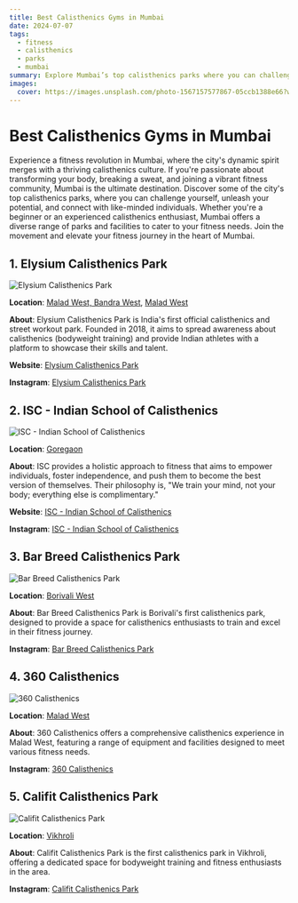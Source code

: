 ```yaml
---
title: Best Calisthenics Gyms in Mumbai
date: 2024-07-07
tags:
  - fitness
  - calisthenics
  - parks
  - mumbai
summary: Explore Mumbai’s top calisthenics parks where you can challenge yourself, elevate your fitness game, and connect with a vibrant community.
images:
  cover: https://images.unsplash.com/photo-1567157577867-05ccb1388e66?w=800&auto=format&fit=crop&q=60&ixlib=rb-4.0.3&ixid=M3wxMjA3fDB8MHxzZWFyY2h8Mnx8bXVtYmFpfGVufDB8fDB8fHww
---
```


# Best Calisthenics Gyms in Mumbai

Experience a fitness revolution in Mumbai, where the city's dynamic spirit merges with a thriving calisthenics culture. If you're passionate about transforming your body, breaking a sweat, and joining a vibrant fitness community, Mumbai is the ultimate destination. Discover some of the city's top calisthenics parks, where you can challenge yourself, unleash your potential, and connect with like-minded individuals. Whether you're a beginner or an experienced calisthenics enthusiast, Mumbai offers a diverse range of parks and facilities to cater to your fitness needs. Join the movement and elevate your fitness journey in the heart of Mumbai.

## 1. **Elysium Calisthenics Park**

<div className="relative justify-center items-center h-[350px] mb-4 mt-10 border border-white/30">
  <Image
    src="https://lh5.googleusercontent.com/p/AF1QipMmU5heJsMF0_JPsO3h2iwstnu91FD_-Xrh3J7x=w408-h275-k-no"
    alt="Elysium Calisthenics Park"
    className="h-[56] w-full object-cover"
    fill
  />
</div>

**Location**: [Malad West, Bandra West](https://maps.app.goo.gl/GGQs7dXoxpJqXhGRA), [Malad West](https://maps.app.goo.gl/k4zS5jxdxvHJD8u39)

**About**: Elysium Calisthenics Park is India's first official calisthenics and street workout park. Founded in 2018, it aims to spread awareness about calisthenics (bodyweight training) and provide Indian athletes with a platform to showcase their skills and talent.

**Website**: [Elysium Calisthenics Park](https://elysiumcalipark.com/)

**Instagram**: [Elysium Calisthenics Park](https://www.instagram.com/elysiumcalipark)

## 2. **ISC - Indian School of Calisthenics**

<div className="relative justify-center items-center h-[350px] mb-4 mt-10 border border-white/30">
  <Image
    src="https://lh5.googleusercontent.com/p/AF1QipPbUZVc4p3z-T_Y4gr-Tq8gofU-EvzfiAuQpXO3=w408-h550-k-no"
    alt="ISC - Indian School of Calisthenics"
    className="h-[56] w-full object-cover"
    fill
  />
</div>

**Location**: [Goregaon](https://maps.app.goo.gl/e42hqfeKAf9aiHeo7)

**About**: ISC provides a holistic approach to fitness that aims to empower individuals, foster independence, and push them to become the best version of themselves. Their philosophy is, "We train your mind, not your body; everything else is complimentary."

**Website**: [ISC - Indian School of Calisthenics](https://indianschoolofcalisthenics.com/)

**Instagram**: [ISC - Indian School of Calisthenics](https://www.instagram.com/isc.official_)

## 3. **Bar Breed Calisthenics Park**

<div className="relative justify-center items-center h-[350px] mb-4 mt-10 border border-white/30">
  <Image
    src="https://lh5.googleusercontent.com/p/AF1QipP9mUv8IwaH120LX9lI8Dc7VAPLhyp5e7NX9BuP=w408-h725-k-no"
    alt="Bar Breed Calisthenics Park"
    className="h-[56] w-full object-cover"
    fill
  />
</div>

**Location**: [Borivali West](https://maps.app.goo.gl/b6o26Bm5vkrEfuMF8)

**About**: Bar Breed Calisthenics Park is Borivali's first calisthenics park, designed to provide a space for calisthenics enthusiasts to train and excel in their fitness journey.

**Instagram**: [Bar Breed Calisthenics Park](https://www.instagram.com/barbreed.bombay)

## 4. **360 Calisthenics**

<div className="relative justify-center items-center h-[350px] mb-4 mt-10 border border-white/30">
  <Image
    src="https://lh5.googleusercontent.com/p/AF1QipPiO4bYBNkDwYRFDJyfHifFITHQnXoBgkOHDis9=w408-h725-k-no"
    alt="360 Calisthenics"
    className="h-[56] w-full object-cover"
    fill
  />
</div>

**Location**: [Malad West](https://maps.app.goo.gl/g89i9Fgrpw2eivoe8)

**About**: 360 Calisthenics offers a comprehensive calisthenics experience in Malad West, featuring a range of equipment and facilities designed to meet various fitness needs.

**Instagram**: [360 Calisthenics](https://www.instagram.com/360calisthenix/)

## 5. **Califit Calisthenics Park**

<div className="relative justify-center items-center h-[350px] mb-4 mt-10 border border-white/30">
  <Image
    src="https://lh5.googleusercontent.com/p/AF1QipMCEz3ohFSNRkrGuL138wwTumma7yaws8GRz_uV=w408-h544-k-no"
    alt="Califit Calisthenics Park"
    className="h-[56] w-full object-cover"
    fill
  />
</div>

**Location**: [Vikhroli](https://maps.app.goo.gl/297tEUZLYC8Cq7Cg6)

**About**: Califit Calisthenics Park is the first calisthenics park in Vikhroli, offering a dedicated space for bodyweight training and fitness enthusiasts in the area.

**Instagram**: [Califit Calisthenics Park](https://www.instagram.com/califit___/)